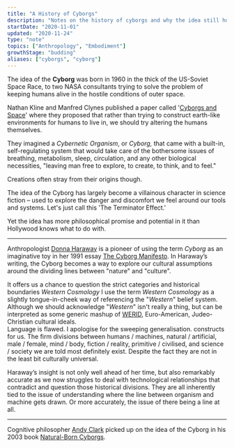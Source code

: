 ```yaml
---
title: "A History of Cyborgs"
description: "Notes on the history of cyborgs and why the idea still holds historical weight in Western narratives"
startDate: "2020-11-01"
updated: "2020-11-24"
type: "note"
topics: ["Anthropology", "Embodiment"]
growthStage: "budding"
aliases: ["cyborgs", "cyborg"]
---
```



<IntroParagraph>

The idea of the **Cyborg** was born in <YearsAgo>1960</YearsAgo> in the thick of the US-Soviet Space Race, to two NASA consultants trying to solve the problem of keeping humans alive in the hostile conditions of outer space.

</IntroParagraph>

Nathan Kline and Manfred Clynes published a paper called '[Cyborgs and Space](http://www.guicolandia.net/files/expansao/Cyborgs_Space.pdf)' where they proposed that rather than trying to construct earth-like environments for humans to live in, we should try altering the humans themselves.

They imagined a _Cybernetic Organism_, or _Cyborg,_ that came with a built-in, self-regulating system that would take care of the bothersome issues of breathing, metabolism, sleep, circulation, and any other biological necessities, "leaving man free to explore, to create, to think, and to feel."

Creations often stray from their origins though.

The idea of the Cyborg has largely become a villainous character in science fiction – used to explore the danger and discomfort we feel around our tools and systems. Let's just call this 'The Terminator Effect.'

Yet the idea has more philosophical promise and potential in it than Hollywood knows what to do with.

---

Anthropologist [Donna Haraway](https://en.wikipedia.org/wiki/Donna_Haraway) is a pioneer of using the term _Cyborg_ as an imaginative toy in her <YearsAgo>1991</YearsAgo> essay [The Cyborg Manifesto](/cyborg-manifesto). In Haraway’s writing, the Cyborg becomes a way to explore our cultural assumptions around the dividing lines between "nature" and "culture".

It offers us a chance to question the strict categories and historical boundaries _Western Cosmology_ <Footnote idName={1}>I use the term _Western Cosmology_ as a slightly tongue-in-cheek way of referencing the "_Western_" belief system.<br />Although we should acknowledge "_Western_" isn't really a thing, but can be interpreted as some generic mashup of [WERID](https://en.wikipedia.org/wiki/Psychology#WEIRD_bias), Euro-American, Judeo-Christian cultural ideals.<br />Language is flawed. I apologise for the sweeping generalisation.</Footnote> constructs for us. The firm divisions between humans / machines, natural / artificial, male / female, mind / body, fiction / reality, primitive / civilised, and science / society we are told most definitely exist. Despite the fact they are not in the least bit culturally universal.

Haraway’s insight is not only well ahead of her time, but also remarkably accurate as we now struggles to deal with technological relationships that contradict and question those historical divisions. They are all inherently tied to the issue of understanding where the line between organism and machine gets drawn. Or more accurately, the issue of there being a line at all.

---

Cognitive philosopher [Andy Clark](https://en.wikipedia.org/wiki/Andy_Clark) picked up on the idea of the Cyborg in his <YearsAgo>2003</YearsAgo> book [Natural-Born Cyborgs](https://www.google.co.uk/books/edition/Natural_born_Cyborgs/8JXaK3sREXQC?hl=en).
